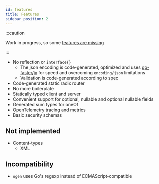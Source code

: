 ```yaml
---
id: features
title: Features
sidebar_position: 2
---
```



:::caution

Work in progress, so some [features are missing](#not-implemented)

:::


* No reflection or `interface{}`
    * The json encoding is code-generated, optimized and uses [go-faster/jx](https://github.com/go-faster/jx) for speed and overcoming `encoding/json` limitations
    * Validation is code-generated according to spec
* Code-generated static radix router
* No more boilerplate
* Statically typed client and server
* Convenient support for optional, nullable and optional nullable fields
* Generated sum types for oneOf
* OpenTelemetry tracing and metrics
* Basic security schemas

## Not implemented

* Content-types
  * XML

## Incompatibility

* `ogen` uses Go's regexp instead of ECMAScript-compatible
